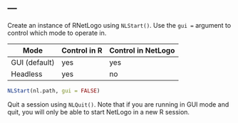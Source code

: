 ---
---

Create an instance of RNetLogo using `NLStart()`. Use the `gui =` argument to control which mode to operate in. 


| Mode | Control in R | Control in NetLogo | Multiple NetLogo sessions |
|------|-------------------------|---------------------------|
| GUI (default) | yes | yes | no |
| Headless | yes | no | yes |


```r
NLStart(nl.path, gui = FALSE)
```

Quit a session using `NLQuit()`. Note that if you are running in GUI mode and quit, you will only be able to start NetLogo in a new R session. 